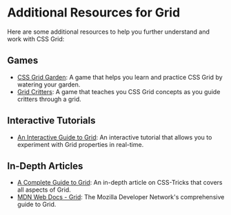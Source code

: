 # Additional Resources for Grid

Here are some additional resources to help you further understand and work with CSS Grid:

## Games
- [CSS Grid Garden](https://cssgridgarden.com/): A game that helps you learn and practice CSS Grid by watering your garden.
- [Grid Critters](https://gridcritters.com/): A game that teaches you CSS Grid concepts as you guide critters through a grid.

## Interactive Tutorials
- [An Interactive Guide to Grid](https://www.joshwcomeau.com/css/interactive-guide-to-grid/): An interactive tutorial that allows you to experiment with Grid properties in real-time.

## In-Depth Articles
- [A Complete Guide to Grid](https://css-tricks.com/snippets/css/complete-guide-grid/): An in-depth article on CSS-Tricks that covers all aspects of Grid.
- [MDN Web Docs - Grid](https://developer.mozilla.org/en-US/docs/Web/CSS/CSS_Grid_Layout): The Mozilla Developer Network's comprehensive guide to Grid.